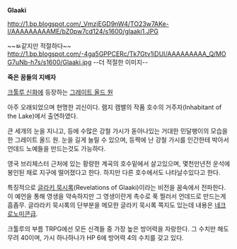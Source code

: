 '''Glaaki'''

http://1.bp.blogspot.com/_VmzjEGD9nW4/TO23w7AKe-I/AAAAAAAAAME/bZ0pw7cd124/s1600/glaaki1.JPG

~~ㅄ같지만 적절하다~~
http://1.bp.blogspot.com/-4ga5GPPCERc/Tk7Gtv1iDUI/AAAAAAAAA_Q/MOG7uNb-h7s/s1600/Glaaki.jpg
--더 적절한 이미지--

'''죽은 꿈들의 지배자'''

[[크툴루 신화]]에 등장하는 [[그레이트 올드 원]]

아주 오래되었으며 현명한 괴신이다. 램지 캠밸의 작품 호수의 거주자(Inhabitant of the Lake)에서 출연하였다.

큰 세개의 눈을 지니고, 등에 수많은 강철 가시가 돋아나있는 거대한 민달팽이의 모습을 한 그레이트 올드 원. 눈을 길게 늘릴 수 있으며, 등짝에 난 강철 가시를 인간한테 박아서 언데드 노예들을 만드는것도 가능하다.

영국 브리체스터 근처에 있는 황량한 계곡의 호수밑에서 살고있으며, 몇천만년전 운석에 봉인된 채로 지구에 떨어졌다고 한다. 하지만 다른 호수에서도 나타날수있다고 한다.

특징적으로 [[글라키 묵시록]](Revelations of Glaaki)이라는 비전을 꿈속에서 전파한다. 이 예언을 통해 영생을 약속하지만 그 영생이란게 촉수로 푹 찔러서 언데드로 만드는게 흠좀무. 글라라키 묵시록의 단부분을 메모한 글라키 묵시록 쪽지도 있는데 내용은 [[네크로노미콘]]급.



크툴루의 부름 TRPG에선 모든 신격들 중 가장 높은 방어력을 자랑한다. 그 수치만 해도 무려 40이며, 가시 하나하나가 HP 6에 방어력 4의 수치를 갖고 있다.

